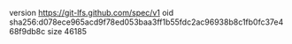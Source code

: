 version https://git-lfs.github.com/spec/v1
oid sha256:d078ece965acd9f78ed053baa3ff1b55fdc2ac96938b8c1fb0fc37e468f9db8c
size 46185
